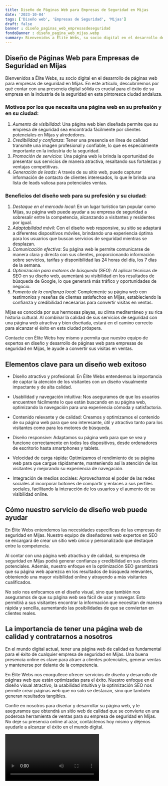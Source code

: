 ```yaml
---
title: Diseño de Páginas Web para Empresas de Seguridad en Mijas
date: '2023-10-04'
tags: ['Diseño web', 'Empresas de Seguridad', 'Mijas']
draft: false
banner : diseño_paginas_web_empresasdeseguridad
fondoBanner : diseño_pagina_web_mijas.webp
summary: Bienvenidos a Élite Webs, su socio digital en el desarrollo de páginas web para empresas de seguridad en Mijas. En este artículo, descubriremos por qué contar con una presencia digital sólida es crucial para el éxito de su empresa en la industria de la seguridad en esta pintoresca ciudad andaluza.
---
```


## Diseño de Páginas Web para Empresas de Seguridad en Mijas

Bienvenidos a Élite Webs, su socio digital en el desarrollo de páginas web para empresas de seguridad en Mijas. En este artículo, descubriremos por qué contar con una presencia digital sólida es crucial para el éxito de su empresa en la industria de la seguridad en esta pintoresca ciudad andaluza.

### Motivos por los que necesita una página web en su profesión y en su ciudad:
1. *Aumento de visibilidad*: Una página web bien diseñada permite que su empresa de seguridad sea encontrada fácilmente por clientes potenciales en Mijas y alrededores.
2. *Credibilidad y confianza*: Tener una presencia en línea de calidad transmite una imagen profesional y confiable, lo que es especialmente importante en la industria de la seguridad.
3. *Promoción de servicios*: Una página web le brinda la oportunidad de presentar sus servicios de manera atractiva, resaltando sus fortalezas y ventajas competitivas.
4. *Generación de leads*: A través de su sitio web, puede capturar información de contacto de clientes interesados, lo que le brinda una lista de leads valiosa para potenciales ventas.

### Beneficios del diseño web para su profesión y su ciudad:
1. *Destaque en el mercado local*: En un lugar turístico tan popular como Mijas, su página web puede ayudar a su empresa de seguridad a sobresalir entre la competencia, alcanzando a visitantes y residentes por igual.
2. *Adaptabilidad móvil*: Con el diseño web responsive, su sitio se adaptará a diferentes dispositivos móviles, brindando una experiencia óptima para los usuarios que buscan servicios de seguridad mientras se desplazan.
3. *Comunicación efectiva*: Su página web le permite comunicarse de manera clara y directa con sus clientes, proporcionando información sobre servicios, tarifas y disponibilidad las 24 horas del día, los 7 días de la semana.
4. *Optimización para motores de búsqueda (SEO)*: Al aplicar técnicas de SEO en su diseño web, aumentará su visibilidad en los resultados de búsqueda de Google, lo que generará más tráfico y oportunidades de negocio.
5. *Fomento de la confianza local*: Complemente su página web con testimonios y reseñas de clientes satisfechos en Mijas, estableciendo la confianza y credibilidad necesarias para convertir visitas en ventas.

Mijas es conocida por sus hermosas playas, su clima mediterráneo y su rica historia cultural. Al combinar la calidad de sus servicios de seguridad con una página web atractiva y bien diseñada, estará en el camino correcto para alcanzar el éxito en esta ciudad próspera.

Contacte con Élite Webs hoy mismo y permita que nuestro equipo de expertos en diseño y desarrollo de páginas web para empresas de seguridad en Mijas, le ayude a convertir sus visitas en ventas.

<GifSeo />

<Cta />

## Elementos clave para un diseño web exitoso

- Diseño atractivo y profesional: En Élite Webs entendemos la importancia de captar la atención de los visitantes con un diseño visualmente impactante y de alta calidad.

- Usabilidad y navegación intuitiva: Nos aseguramos de que los usuarios encuentren fácilmente lo que están buscando en su página web, optimizando la navegación para una experiencia cómoda y satisfactoria.

- Contenido relevante y de calidad: Creamos y optimizamos el contenido de su página web para que sea interesante, útil y atractivo tanto para los visitantes como para los motores de búsqueda.

- Diseño responsive: Adaptamos su página web para que se vea y funcione correctamente en todos los dispositivos, desde ordenadores de escritorio hasta smartphones y tablets.

- Velocidad de carga rápida: Optimizamos el rendimiento de su página web para que cargue rápidamente, manteniendo así la atención de los visitantes y mejorando su experiencia de navegación.

- Integración de medios sociales: Aprovechamos el poder de las redes sociales al incorporar botones de compartir y enlaces a sus perfiles sociales, facilitando la interacción de los usuarios y el aumento de su visibilidad online.

## Cómo nuestro servicio de diseño web puede ayudar

En Élite Webs entendemos las necesidades específicas de las empresas de seguridad en Mijas. Nuestro equipo de diseñadores web expertos en SEO se encargará de crear un sitio web único y personalizado que destaque entre la competencia.

Al contar con una página web atractiva y de calidad, su empresa de seguridad en Mijas podrá generar confianza y credibilidad en sus clientes potenciales. Además, nuestro enfoque en la optimización SEO garantizará que su página web aparezca en los resultados de búsqueda relevantes, obteniendo una mayor visibilidad online y atrayendo a más visitantes cualificados.

No solo nos enfocamos en el diseño visual, sino que también nos aseguramos de que su página web sea fácil de usar y navegar. Esto permitirá a sus visitantes encontrar la información que necesitan de manera rápida y sencilla, aumentando las posibilidades de que se conviertan en clientes reales.

## La importancia de tener una página web de calidad y contratarnos a nosotros

En el mundo digital actual, tener una página web de calidad es fundamental para el éxito de cualquier empresa de seguridad en Mijas. Una buena presencia online es clave para atraer a clientes potenciales, generar ventas y mantenerse por delante de la competencia.

En Élite Webs nos enorgullece ofrecer servicios de diseño y desarrollo de páginas web que están optimizadas para el éxito. Nuestro enfoque en el diseño visual atractivo, la usabilidad intuitiva y la optimización SEO nos permite crear páginas web que no solo se destacan, sino que también generan resultados tangibles.

Confíe en nosotros para diseñar y desarrollar su página web, y le aseguramos que obtendrá un sitio web de calidad que se convierte en una poderosa herramienta de ventas para su empresa de seguridad en Mijas. No deje su presencia online al azar, contáctenos hoy mismo y déjenos ayudarle a alcanzar el éxito en el mundo digital.

<Video />

<CtaBot job='Empresas de Seguridad' city='Mijas'/>

<Gmaps query='Mijas+españa+maps' />